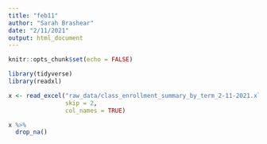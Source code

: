 ```yaml
---
title: "feb11"
author: "Sarah Brashear"
date: "2/11/2021"
output: html_document
---
```


```r
knitr::opts_chunk$set(echo = FALSE)

library(tidyverse)
library(readxl)
```

```r
x <- read_excel("raw_data/class_enrollment_summary_by_term_2-11-2021.xlsx", 
                skip = 2,
                col_names = TRUE) 

```


```r
x %>%
  drop_na()


```

